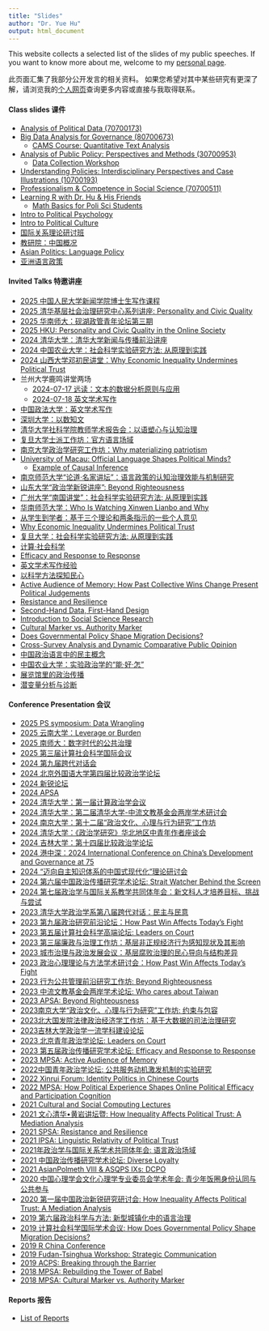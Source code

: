 ```yaml
---
title: "Slides"
author: "Dr. Yue Hu"
output: html_document
---
```


This website collects a selected list of the slides of my public speeches. 
If you want to know more about me, welcome to my [personal page](https://www.drhuyue.site).

此页面汇集了我部分公开发言的相关资料。
如果您希望对其中某些研究有更深了解，请浏览我的[个人网页](https://www.drhuyue.site)查询更多内容或直接与我取得联系。    


#### Class slides 课件

- [Analysis of Political Data (70700173)](/slides/courses/analysisOfPoliticalData/index.html)
- [Big Data Analysis for Governance (80700673)](/slides/courses/governmentalBigData/index.html)
    - [CAMS Course: Quantitative Text Analysis](/slides/courses/camsTextAnalysis/index.html)
- [Analysis of Public Policy: Perspectives and Methods (30700953)](/slides/courses/analysisOfPublicPolicy/index.html)
    - [Data Collection Workshop](/slides/courses/dgpWorkshop/index.html)
- [Understanding Policies: Interdisciplinary Perspectives and Case Illustrations (10700193)](/slides/courses/understandPolicy/index.html)
- [Professionalism & Competence in Social Science (70700511)](/slides/courses/professionalism/01_courseIntro.html)
- [Learning R with Dr. Hu & His Friends](slides/courses/rWorkshop/)
    - [Math Basics for Poli Sci Students](/slides/courses/mathCamp/mathcamp.html)
- [Intro to Political Psychology](/slides/courses/politicalPsychology/index.html)
- [Intro to Political Culture](/slides/guestLecture/politicalCulture.html)
- [国际关系理论研讨班](/slides/guestLecture/softPower.html)
- [教研院：中国概况](/slides/courses/chinaPerspective/democraticSupport.html)
- [Asian Politics: Language Policy](/slides/courses/teachingDemo/languagePolicy.html)
- [亚洲语言政策](/slides/courses/teachingDemo/languagePolicy_cn.html) 

#### Invited Talks 特邀讲座

- [2025 中国人民大学新闻学院博士生写作课程](/slides/guestLecture/effectivelyWriting_English.html)
- [2025 清华基层社会治理研究中心系列讲座: Personality and Civic Quality](/slides/guestLecture/language_tw.html)
- [2025 华南师大：砚湖政管青年论坛第三期](/slides/conference/language_publicServant.html)
- [2025 HKU: Personality and Civic Quality in the Online Society](/slides/guestLecture/language_tw.html)
- [2024 清华大学：清华大学新闻与传播前沿讲座](/slides/guestLecture/weibo.html)
- [2024 中国农业大学：社会科学实验研究方法: 从原理到实践](/slides/guestLecture/experiment_s.html)
- [2024 山西大学邓初民讲堂：Why Economic Inequality Undermines Political Trust](/slides/conference/inequalityChina.html)
- 兰州大学鹿鸣讲堂两场
    - [2024-07-17 远读：文本的数据分析原则与应用](/slides/courses/governmentalBigData/06_textAnalysis.html)
    - [2024-07-18 英文学术写作](/slides/guestLecture/effectivelyWriting_English.html)
- [中国政法大学：英文学术写作](/slides/guestLecture/effectivelyWriting_English.html)
- [深圳大学：以数知文](/slides/courses/governmentalBigData/06_textAnalysis.html)
- [清华大学社科学院教师学术报告会：以语塑心与认知治理](/slides/guestLecture/officialLanguageField_cn.html)
- [复旦大学士派工作坊：官方语言场域](/slides/guestLecture/officialLanguageField_cn.html)
- [南京大学政治学研究工作坊：Why materializing patriotism](/slides/guestLecture/patrioticBases.html)
- [University of Macau: Official Language Shapes Political Minds?](/slides/guestLecture/officialLanguageField.html)
    - [Example of Causal Inference](/slides/guestLecture/corruption_grassroot_en.html)
- [南京师范大学“论道·名家讲坛”：语言政策的认知治理效能与机制研究](/slides/guestLecture/officialLanguageField.html)
- [山东大学“政治学新锐讲座”: Beyond Righteousness](/slides/guestLecture/psm_peer_long.html)
- [广州大学“南国讲堂”：社会科学实验研究方法: 从原理到实践](/slides/guestLecture/experiment_s.html)
- [华南师范大学：Who Is Watching Xinwen Lianbo and Why](/slides/guestLecture/cctvAudience.html)
- [从学生到学者：基于三个理论和两条指示的一些个人意见](/slides/guestLecture/gateway.html)
- [Why Economic Inequality Undermines Political Trust](/slides/conference/inequalityChina.html)
- [复旦大学：社会科学实验研究方法: 从原理到实践](/slides/guestLecture/experiment_s.html)
- [计算·社会科学](/slides/guestLecture/cssThoughts.html)
- [Efficacy and Response to Response](/slides/guestLecture/efficacy.html)
- [英文学术写作经验](/slides/guestLecture/effectivelyWriting_English.html)
- [以科学方法探知民心](/slides/guestLecture/surveyMethod.html)
- [Active Audience of Memory: How Past Collective Wins Change Present Political Judgements](/slides/guestLecture/memory.html)
- [Resistance and Resilience](/slides/conference/2021-SPSA/ciClosure.html)
- [Second-Hand Data, First-Hand Design](/slides/conference/2021-SPSA/secondHand.html)
- [Introduction to Social Science Research](/slides/guestLecture/intro2ScientificResearch.html)
- [Cultural Marker vs. Authority Marker](/slides/guestLecture/authorityMarker_long.html)
- [Does Governmental Policy Shape Migration Decisions?](/slides/guestLecture/migrantDecision_hukou.html)
- [Cross-Survey Analysis and Dynamic Comparative Public Opinion](/slides/guestLecture/dcpo.html)
- [中国政治语言中的民主概念](/slides/guestLecture/democracyDiscourse.html)
- [中国农业大学：实验政治学的“能·好·怎”](/slides/guestLecture/experiment.html)
- [展览馆里的政治传播](/slides/guestLecture/patriotic_bases.html)
- [潜变量分析与诊断](/slides/guestLecture/latentVariable.html)

#### Conference Presentation 会议

- [2025 PS symposium: Data Wrangling](/slides/conference/dcpo_wrangle.html)
- [2025 云南大学：Leverage or Burden](/slides/conference/memory.html)
- [2025 南师大：数字时代的公共治理](/slides/conference/language_publicServant.html)
- [2025 第三届计算社会科学国际会议](/slides/conference/language_publicServant.html)
- [2024 第九届跨代对话会](/slides/conference/language_publicServant.html)
- [2024 北京外国语大学第四届比较政治学论坛](/slides/conference/cpChina.html)
- [2024 新锐论坛](/slides/conference/patrioticBases_short.html)
- [2024 APSA](/slides/conference/inequality_compare.html)
- [2024 清华大学：第一届计算政治学会议](/slides/conference/languageTW.html)
- [2024 清华大学：第二届清华大学-中流文教基金会两岸学术研讨会](/slides/conference/languageTW.html)
- [2024 南京大学：第十二届“政治文化、心理与行为研究”工作坊](/slides/conference/languageTW.html)
- [2024 清华大学：《政治学研究》华北地区中青年作者座谈会](https://drhuyue.site:10002/sammo3182/miscellaneous/honorInstitution.pptx)
- [2024 吉林大学：第十四届比较政治学论坛](/slides/conference/macrointerest.html)
- [2024 港中深：2024 International Conference on China's Development and Governance at 75](/slides/conference/macrointerest.html)
- [2024 “迈向自主知识体系的中国式现代化”理论研讨会](/slides/conference/myMethod.html)
- [2024 第六届中国政治传播研究学术论坛: Strait Watcher Behind the Screen](/slides/conference/languageTW.html)
- [2024 第七届政治学与国际关系教学共同体年会：新文科人才培养目标、挑战与尝试](/slides/conference/newLA.html)
- [2023 清华大学政治学系第八届跨代对话：民主与民意](/slides/conference/dcpo.html)
- [2023 第九届政治研究前沿论坛：How Past Win Affects Today's Fight](/slides/conference/memory.html)
- [2023 第五届计算社会科学高端论坛: Leaders on Court](/slides/conference/identity_assessor.html)
- [2023 第三届廉政与治理工作坊：基层非正规经济行为感知现状及其影响](/slides/conference/corruption_outcome.html)
- [2023 城市治理与政治发展会议：基层腐败治理的民心导向与结构差异](/slides/conference/corruption_grassroot.html)
- [2023 政治心理理论与方法学术研讨会：How Past Win Affects Today's Fight](/slides/conference/memory.html)
- [2023 行为公共管理前沿研究工作坊: Beyond Righteousness](/slides/conference/psm_peer.html)
- [2023 中流文教基金会两岸学术论坛: Who cares about Taiwan](/slides/conference/taiwan.html)
- [2023 APSA: Beyond Righteousness](/slides/conference/psm_peer.html)
- [2023南京大学“政治文化、心理与行为研究”工作坊: 约束与包容](/slides/conference/migrantCriminal.html)
- [2023北大国发院法律政治经济学工作坊：基于大数据的司法治理研究](/slides/conference/migrantCriminal.html)
- [2023吉林大学政治学一流学科建设论坛](/slides/conference/myMethod.html)
- [2023 北京青年政治学论坛: Leaders on Court](/slides/conference/identity_assessor.html)
- [2023 第五届政治传播研究学术论坛: Efficacy and Response to Response](/slides/conference/efficacy.html)
- [2023 MPSA: Active Audience of Memory](/slides/conference/memory.html)
- [2022中国青年政治学论坛: 公共服务动机激发机制的实验研究](/slides/conference/psm_policy.html)
- [2022 Xinrui Forum: Identity Politics in Chinese Courts](/slides/conference/identity_assessor.html)
- [2022 MPSA: How Political Experience Shapes Online Political Efficacy and Participation Cognition](/slides/conference/ope.html)
- [2021 Cultural and Social Computing Lectures](/slides/conference/democracyDiscourse_en.html)
- [2021 文心清华•黄岩讲坛暨: How Inequality Affects Political Trust: A Mediation Analysis](/slides/conference/inequalityTrust_cn.html)
- [2021 SPSA: Resistance and Resilience](/slides/conference/ciClosure.html)
- [2021 IPSA: Linguistic Relativity of Political Trust](/slides/conference/languageTrust.html)
- [2021年政治学与国际关系学术共同体年会: 语言政治场域](/slides/conference/languageEnglish.html)
- [2021 中国政治传播研究学术论坛: Diverse Loyalty](/slides/conference/diverseLoyalty.html)
- [2021 AsianPolmeth VIII & ASQPS IXs: DCPO](/slides/conference/dcpoDemo.html)
- [2020 中国心理学会文化心理学专业委员会学术年会: 青少年饭圈身份认同与公共参与](/slides/conference/fandom.html)
- [2020 第一届中国政治新锐研究研讨会: How Inequality Affects Political Trust: A Mediation Analysis](/slides/conference/inequalityTrust.html)
- [2019 第六届政治科学与方法: 新型城镇化中的语言治理](/slides/conference/languageGovernance.html)
- [2019 计算社会科学国际学术会议: How Does Governmental Policy Shape Migration Decisions?](/slides/conference/migrant_hukou.html)
- [2019 R China Conference](/slides/conference/dotwhisker-interplot.html)
- [2019 Fudan-Tsinghua Workshop: Strategic Communication](/slides/conference/democracyDiscourse_en.html)
- [2019 ACPS: Breaking through the Barrier](/slides/conference/migrant_language.html)
- [2018 MPSA: Rebuilding the Tower of Babel](/slides/conference/proficiencyTrust.html)
- [2018 MPSA: Cultural Marker vs. Authority Marker](/slides/conference/authorityMarker.html)


#### Reports 报告

- [List of Reports](/slides/report/index.html)








